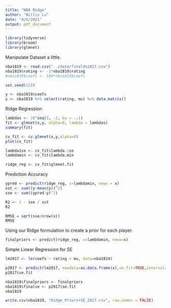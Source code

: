 ---
title: "NBA Ridge"
author: "Willis Lu"
date: "4/6/2021"
output: pdf_document
---

```{r setup, include=FALSE}
library(tidyverse)
library(broom)
library(glmnet)
```

Manipulate Dataset a little.
```{r}
nba1819 <- read.csv("../data/finalds2017.csv")
nba1819$rating <- -1*nba1819$rating
#nba1819$coefs <- 100*nba1819$coefs

set.seed(123)

y <- nba1819$coefs
x <- nba1819 %>% select(rating, mu) %>% data.matrix()
```

Ridge Regression
```{r}
lambdas <- 10^seq(3, -2, by = -.1)
fit <- glmnet(x,y, alpha=0, lambda = lambdas)
summary(fit)

cv_fit <- cv.glmnet(x,y,alpha=0)
plot(cv_fit)

lambda1se <- cv_fit$lambda.1se
lambdamin <- cv_fit$lambda.min

ridge_reg <- cv_fit$glmnet.fit
```


Prediction Accuracy
```{r}
ypred <- predict(ridge_reg, s=lambdamin, newx = x)
sst <- sum((y-mean(y))^2)
sse <- sum((ypred-y)^2)

R2 <- 1 - sse / sst
R2

RMSE = sqrt(sse/nrow(x))
RMSE
```
Using our Ridge formulation to create a prior for each player.
```{r}
finalpriors <- predict(ridge_reg, s=lambdamin, newx=x)
```
Simple Linear Regression for SE
```{r}
lm2017 <- lm(coefs ~ rating + mu, data=nba1819)

p2017 <- predict(lm2017, newdata=as.data.frame(x),se.fit=TRUE,interval="confidence")
p2017$se.fit

```

```{r}
nba1819$finalpriors <- finalpriors
nba1819$finalse <- p2017$se.fit
nba1819
```

```{r}
write.csv(nba1819, "Ridge_Priors+SE_2017.csv", row.names = FALSE)
```